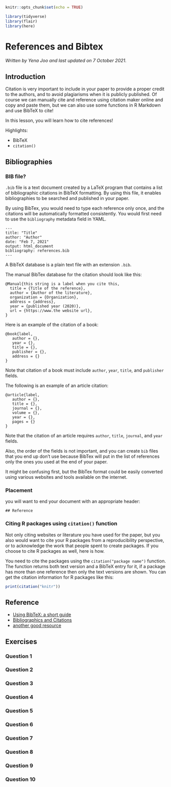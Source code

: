 
```r
knitr::opts_chunk$set(echo = TRUE)

library(tidyverse)
library(flair)
library(here)
```

# References and Bibtex

*Written by Yena Joo and last updated on 7 October 2021.*

## Introduction

Citation is very important to include in your paper to provide a proper credit to the authors, and to avoid plagiarisms when it is publicly published. Of course we can manually cite and reference using citation maker online and copy and paste them, but we can also use some functions in R Markdown and use BibTeX to cite!    

In this lesson, you will learn how to cite references!

Highlights:  

- BibTeX  
- `citation()`  


## Bibliographies

### BIB file? 
`.bib` file is a text document created by a LaTeX program that contains a list of bibliographic citations in BibTeX formatting. By using this file, it enables bibliographies to be searched and published in your paper.  

By using BibTex, you would need to type each reference only once, and the citations will be automatically formatted consistently. You would first need to use the `bibliography` metadata field in YAML. 

```
---
title: "Title"
author: "Author"
date: "Feb 7, 2021"
output: html_document
bibliography: references.bib
--- 
```

A BibTeX database is a plain text file with an extension `.bib`.          

The manual BibTex database for the citation should look like this: 
```
@Manual{this string is a label when you cite this,
  title = {Title of the reference},
  author = {Author of the literature},
  organization = {Organization},
  address = {address},
  year = {published year (2020)},
  url = {https://www.the website url},
}
```

Here is an example of the citation of a book:  
```
@book{label,
   author = {},
   year = {},
   title = {},
   publisher = {},
   address = {}
}
```
Note that citation of a book must include `author`, `year`, `title`, and `publisher` fields.  

The following is an example of an article citation:   
```
@article{label,
   author = {},
   title = {},
   journal = {},
   volume = {},
   year = {},
   pages = {}
}
```
Note that the citation of an article requires `author`, `title`, `journal`, and `year` fields.  

Also, the order of the fields is not important, and you can create `bib` files that you end up don't use because BibTex will put in the list of references only the ones you used at the end of your paper.   

It might be confusing first, but the BibTex format could be easily converted using various websites and tools available on the internet.  

### Placement
you will want to end your document with an appropriate header:  

```
## Reference
``` 


### Citing R packages using `citation()` function

Not only citing websites or literature you have used for the paper, but you also would want to cite your R packages from a reproducibility perspective, or to acknowledge the work that people spent to create packages. If you choose to cite R packages as well, here is how.  

You need to cite the packages using the `citation("package name")` function. The function returns both text version and a BibTeX entry for it, if a package has more than one reference then only the text versions are shown. You can get the citation information for R packages like this: 

```r
print(citation("knitr"))
```



## Reference

- [Using BibTeX: a short guide](https://www.economics.utoronto.ca/osborne/latex/BIBTEX.HTM)  
- [Bibliographics and Citations](https://rmarkdown.rstudio.com/authoring_bibliographies_and_citations.html)  
- [another good resource](https://bookdown.org/yihui/rmarkdown-cookbook/bibliography.html)  


## Exercises

### Question 1

### Question 2

### Question 3

### Question 4

### Question 5

### Question 6

### Question 7

### Question 8

### Question 9

### Question 10


